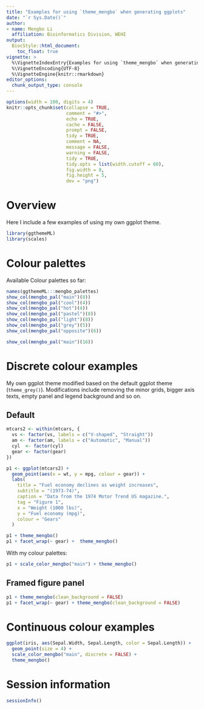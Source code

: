 ```yaml
---
title: "Examples for using `theme_mengbo` when generating ggplots"
date: "`r Sys.Date()`"
author:
- name: Mengbo Li
  affiliation: Bioinformatics Division, WEHI
output:
  BiocStyle::html_document:
    toc_float: true
vignette: >
  %\VignetteIndexEntry{Examples for using `theme_mengbo` when generating ggplots}
  %\VignetteEncoding{UTF-8}
  %\VignetteEngine{knitr::rmarkdown}
editor_options: 
  chunk_output_type: console
---
```


```r
options(width = 100, digits = 4)
knitr::opts_chunk$set(collapse = TRUE, 
                      comment = "#>", 
                      echo = TRUE, 
                      cache = FALSE, 
                      prompt = FALSE,
                      tidy = TRUE,
                      comment = NA, 
                      message = FALSE, 
                      warning = FALSE, 
                      tidy = TRUE, 
                      tidy.opts = list(width.cutoff = 60),
                      fig.width = 8, 
                      fig.height = 5, 
                      dev = "png")
```

# Overview

Here I include a few examples of using my own ggplot theme. 

```r
library(ggthemeML)
library(scales)
```


# Colour palettes

Available Colour palettes so far:

```r
names(ggthemeML:::mengbo_palettes)
show_col(mengbo_pal("main")(8))
show_col(mengbo_pal("cool")(4))
show_col(mengbo_pal("hot")(4))
show_col(mengbo_pal("pastel")(8))
show_col(mengbo_pal("light")(8))
show_col(mengbo_pal("grey")(5))
show_col(mengbo_pal("opposite")(6))
```


```r
show_col(mengbo_pal("main")(16))
```

# Discrete colour examples

My own ggplot theme modified based on the default ggplot theme (`theme_grey()`). Modifications include removing the minor grids, bigger axis texts, empty panel and legend background and so on. 

## Default

```r
mtcars2 <- within(mtcars, {
  vs <- factor(vs, labels = c("V-shaped", "Straight"))
  am <- factor(am, labels = c("Automatic", "Manual"))
  cyl  <- factor(cyl)
  gear <- factor(gear)
})

p1 <- ggplot(mtcars2) +
  geom_point(aes(x = wt, y = mpg, colour = gear)) +
  labs(
    title = "Fuel economy declines as weight increases",
    subtitle = "(1973-74)",
    caption = "Data from the 1974 Motor Trend US magazine.",
    tag = "Figure 1",
    x = "Weight (1000 lbs)",
    y = "Fuel economy (mpg)",
    colour = "Gears"
  )
```


```r
p1 + theme_mengbo()
p1 + facet_wrap(~ gear) +  theme_mengbo()
```

With my colour palettes:

```r
p1 + scale_color_mengbo("main") + theme_mengbo()
```


## Framed figure panel

```r
p1 + theme_mengbo(clean_background = FALSE)
p1 + facet_wrap(~ gear) + theme_mengbo(clean_background = FALSE)
```


# Continuous colour examples

```r
ggplot(iris, aes(Sepal.Width, Sepal.Length, color = Sepal.Length)) +
  geom_point(size = 4) +
  scale_color_mengbo("main", discrete = FALSE) + 
  theme_mengbo()
```




# Session information 

```r
sessionInfo()
```

